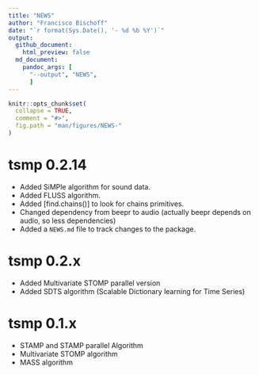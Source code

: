 ```yaml
---
title: "NEWS"
author: "Francisco Bischoff"
date: "`r format(Sys.Date(), '- %d %b %Y')`"
output:
  github_document:
    html_preview: false
  md_document:
    pandoc_args: [
      "--output", "NEWS",
      ]
---
```


<!-- NEWS.md is generated from NEWS.Rmd. Please edit that file -->

```r
knitr::opts_chunk$set(
  collapse = TRUE,
  comment = "#>",
  fig.path = "man/figures/NEWS-"
)
```

# tsmp 0.2.14

* Added SiMPle algorithm for sound data.
* Added FLUSS algorithm.
* Added [find.chains()] to look for chains primitives.
* Changed dependency from beepr to audio (actually beepr depends on audio, so less dependencies)
* Added a `NEWS.md` file to track changes to the package.

# tsmp 0.2.x

* Added Multivariate STOMP parallel version
* Added SDTS algorithm (Scalable Dictionary learning for Time Series)

# tsmp 0.1.x

* STAMP and STAMP parallel Algorithm
* Multivariate STOMP algorithm
* MASS algorithm
